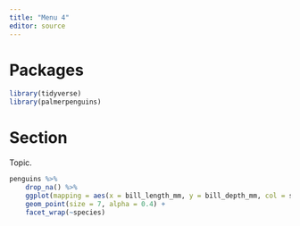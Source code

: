 ```yaml
---
title: "Menu 4"
editor: source
---
```


# Packages

```r
library(tidyverse)
library(palmerpenguins)
```


# Section

Topic.

```r
penguins %>%
    drop_na() %>%
    ggplot(mapping = aes(x = bill_length_mm, y = bill_depth_mm, col = sex)) +
    geom_point(size = 7, alpha = 0.4) +
    facet_wrap(~species)
```
